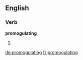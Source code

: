 ==English==

===Verb===
'''promogulating'''

# {{present participle of|promogulate}}

[[de:promogulating]]
[[fr:promogulating]]